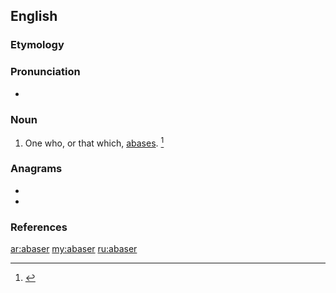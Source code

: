 ==English==

===Etymology===
{{suffix|abase|er|id2=agent noun|lang=en}}

===Pronunciation===
* {{a|GenAm}} {{IPA|/əˈbeɪs.ɚ/|lang=en}}

===Noun===
{{en-noun}}

# One who, or that which, [[abase]]s. {{defdate|Late 16<sup>th</sup> century.}}<ref>{{R:SOED5|page=2}}</ref>

===Anagrams===
* {{l|en|abears}}
* {{l|en|abrase}}

===References===
<references/>

[[ar:abaser]]
[[my:abaser]]
[[ru:abaser]]